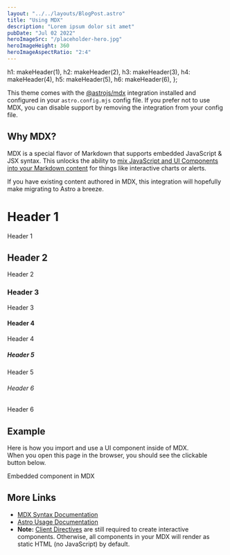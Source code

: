 ```yaml
---
layout: "../../layouts/BlogPost.astro"
title: "Using MDX"
description: "Lorem ipsum dolor sit amet"
pubDate: "Jul 02 2022"
heroImageSrc: "/placeholder-hero.jpg"
heroImageHeight: 360
heroImageAspectRatio: "2:4"
---
```


  h1: makeHeader(1),
  h2: makeHeader(2),
  h3: makeHeader(3),
  h4: makeHeader(4),
  h5: makeHeader(5),
  h6: makeHeader(6),
};

This theme comes with the [@astrojs/mdx](https://docs.astro.build/en/guides/integrations-guide/mdx/) integration installed and configured in your `astro.config.mjs` config file. If you prefer not to use MDX, you can disable support by removing the integration from your config file.

## Why MDX?

MDX is a special flavor of Markdown that supports embedded JavaScript & JSX syntax. This unlocks the ability to [mix JavaScript and UI Components into your Markdown content](https://docs.astro.build/en/guides/markdown-content/#mdx-features) for things like interactive charts or alerts.

If you have existing content authored in MDX, this integration will hopefully make migrating to Astro a breeze.

# Header 1

Header 1

## Header 2

Header 2

### Header 3

Header 3

#### Header 4

Header 4

##### Header 5

Header 5

###### Header 6

Header 6

## Example

Here is how you import and use a UI component inside of MDX.  
When you open this page in the browser, you should see the clickable button below.


<HeaderLink href="#" onclick="alert('clicked!')">
  Embedded component in MDX
</HeaderLink>

## More Links

- [MDX Syntax Documentation](https://mdxjs.com/docs/what-is-mdx)
- [Astro Usage Documentation](https://docs.astro.build/en/guides/markdown-content/#markdown-and-mdx-pages)
- **Note:** [Client Directives](https://docs.astro.build/en/reference/directives-reference/#client-directives) are still required to create interactive components. Otherwise, all components in your MDX will render as static HTML (no JavaScript) by default.
